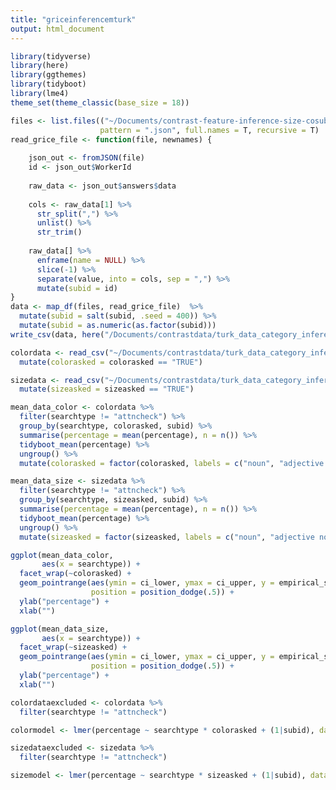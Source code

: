 ```yaml
---
title: "griceinferencemturk"
output: html_document
---
```


```r
library(tidyverse)
library(here)
library(ggthemes)
library(tidyboot)
library(lme4)
theme_set(theme_classic(base_size = 18))
```

```r
files <- list.files(("~/Documents/contrast-feature-inference-size-cosub-jun_16_19/production-results/"), 
                    pattern = ".json", full.names = T, recursive = T) 
read_grice_file <- function(file, newnames) {
  
    json_out <- fromJSON(file)
    id <- json_out$WorkerId
    
    raw_data <- json_out$answers$data 
    
    cols <- raw_data[1] %>%
      str_split(",") %>%
      unlist() %>%
      str_trim()
      
    raw_data[] %>%
      enframe(name = NULL) %>%
      slice(-1) %>%
      separate(value, into = cols, sep = ",") %>%
      mutate(subid = id)
}
data <- map_df(files, read_grice_file)  %>% 
  mutate(subid = salt(subid, .seed = 400)) %>%
  mutate(subid = as.numeric(as.factor(subid)))
write_csv(data, here("/Documents/contrastdata/turk_data_category_inference_size.csv"))
```

```r
colordata <- read_csv("~/Documents/contrastdata/turk_data_category_inference_color.csv") %>%
  mutate(colorasked = colorasked == "TRUE")

sizedata <- read_csv("~/Documents/contrastdata/turk_data_category_inference_size.csv") %>%
  mutate(sizeasked = sizeasked == "TRUE")
```

```r
mean_data_color <- colordata %>%
  filter(searchtype != "attncheck") %>%
  group_by(searchtype, colorasked, subid) %>%
  summarise(percentage = mean(percentage), n = n()) %>%
  tidyboot_mean(percentage) %>%
  ungroup() %>%
  mutate(colorasked = factor(colorasked, labels = c("noun", "adjective noun")))
```

```r
mean_data_size <- sizedata %>%
  filter(searchtype != "attncheck") %>%
  group_by(searchtype, sizeasked, subid) %>%
  summarise(percentage = mean(percentage), n = n()) %>%
  tidyboot_mean(percentage) %>%
  ungroup() %>%
  mutate(sizeasked = factor(sizeasked, labels = c("noun", "adjective noun")))
```

```r
ggplot(mean_data_color,
       aes(x = searchtype)) +
  facet_wrap(~colorasked) + 
  geom_pointrange(aes(ymin = ci_lower, ymax = ci_upper, y = empirical_stat),
                  position = position_dodge(.5)) + 
  ylab("percentage") + 
  xlab("")

ggplot(mean_data_size,
       aes(x = searchtype)) +
  facet_wrap(~sizeasked) + 
  geom_pointrange(aes(ymin = ci_lower, ymax = ci_upper, y = empirical_stat),
                  position = position_dodge(.5)) + 
  ylab("percentage") + 
  xlab("")

colordataexcluded <- colordata %>%
  filter(searchtype != "attncheck")

colormodel <- lmer(percentage ~ searchtype * colorasked + (1|subid), data = colordataexcluded)

sizedataexcluded <- sizedata %>%
  filter(searchtype != "attncheck")

sizemodel <- lmer(percentage ~ searchtype * sizeasked + (1|subid), data = sizedataexcluded)

```

